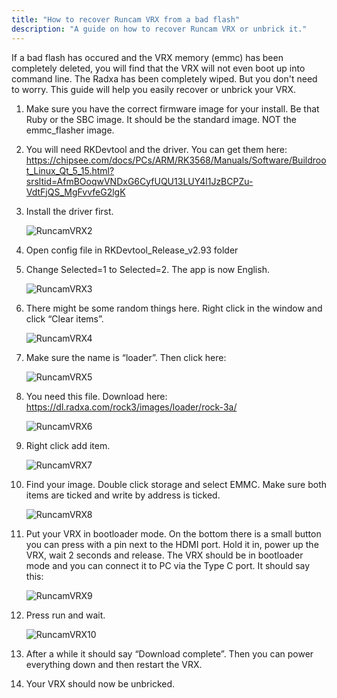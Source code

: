 ```yaml
---
title: "How to recover Runcam VRX from a bad flash"
description: "A guide on how to recover Runcam VRX or unbrick it."
---
```


If a bad flash has occured and the VRX memory (emmc) has been completely deleted, you will find that the VRX will not even boot up into command line. The Radxa has been completely wiped.
But you don't need to worry. This guide will help you easily recover or unbrick your VRX.

1. Make sure you have the correct firmware image for your install. Be that Ruby or the SBC image. It should be the standard image. NOT the emmc_flasher image.

2. You will need RKDevtool and the driver. You can get them here: https://chipsee.com/docs/PCs/ARM/RK3568/Manuals/Software/Buildroot_Linux_Qt_5_15.html?srsltid=AfmBOoqwVNDxG6CyfUQU13LUY4l1JzBCPZu-VdtFjQS_MgFvvfeG2lgK

3. Install the driver first.

   ![RuncamVRX2](https://raw.githubusercontent.com/OpenIPC/docs/refs/heads/main/src/assets/images/RuncamVRX2.jpg)

4. Open config file in RKDevtool_Release_v2.93 folder

5. Change Selected=1 to Selected=2. The app is now English.

   ![RuncamVRX3](https://raw.githubusercontent.com/OpenIPC/docs/refs/heads/main/src/assets/images/RuncamVRX3.jpg)

6. There might be some random things here. Right click in the window and click “Clear items”.

   ![RuncamVRX4](https://raw.githubusercontent.com/OpenIPC/docs/refs/heads/main/src/assets/images/RuncamVRX4.jpg)

7. Make sure the name is “loader”. Then click here:

   ![RuncamVRX5](https://raw.githubusercontent.com/OpenIPC/docs/refs/heads/main/src/assets/images/RuncamVRX5.jpg)

8. You need this file. Download here: https://dl.radxa.com/rock3/images/loader/rock-3a/
   
    ![RuncamVRX6](https://raw.githubusercontent.com/OpenIPC/docs/refs/heads/main/src/assets/images/RuncamVRX6.jpg)

9. Right click add item.

     ![RuncamVRX7](https://raw.githubusercontent.com/OpenIPC/docs/refs/heads/main/src/assets/images/RuncamVRX7.jpg)

10. Find your image. Double click storage and select EMMC. Make sure both items are ticked and write by address is ticked.

    ![RuncamVRX8](https://raw.githubusercontent.com/OpenIPC/docs/refs/heads/main/src/assets/images/RuncamVRX8.jpg)

11. Put your VRX in bootloader mode. On the bottom there is a small button you can press with a pin next to the HDMI port. Hold it in, power up the VRX, wait 2 seconds and release. The VRX should be in bootloader mode and you can connect it to PC via the Type C port. It should say this:

    ![RuncamVRX9](https://raw.githubusercontent.com/OpenIPC/docs/refs/heads/main/src/assets/images/RuncamVRX9.jpg)

12. Press run and wait.

    ![RuncamVRX10](https://raw.githubusercontent.com/OpenIPC/docs/refs/heads/main/src/assets/images/RuncamVRX10.jpg)

14. After a while it should say “Download complete”. Then you can power everything down and then restart the VRX.

15. Your VRX should now be unbricked.
